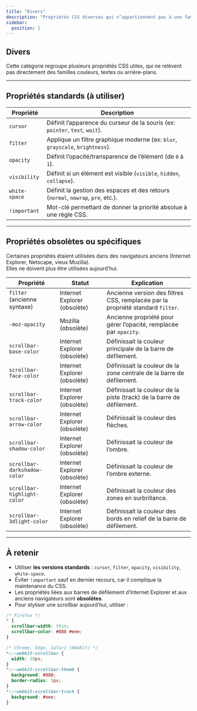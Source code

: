 ```yaml
---
title: "Divers"
description: "Propriétés CSS diverses qui n’appartiennent pas à une famille précise."
sidebar:
  position: 1
---
```


## Divers

Cette catégorie regroupe plusieurs propriétés CSS utiles, qui ne relèvent pas directement des familles couleurs, textes ou arrière-plans.

---

## Propriétés standards (à utiliser)

| Propriété | Description |
| --- | --- |
| `cursor` | Définit l’apparence du curseur de la souris (ex: `pointer`, `text`, `wait`). |
| `filter` | Applique un filtre graphique moderne (ex: `blur`, `grayscale`, `brightness`). |
| `opacity` | Définit l’opacité/transparence de l’élément (de `0` à `1`). |
| `visibility` | Définit si un élément est visible (`visible`, `hidden`, `collapse`). |
| `white-space` | Définit la gestion des espaces et des retours (`normal`, `nowrap`, `pre`, etc.). |
| `!important` | Mot-clé permettant de donner la priorité absolue à une règle CSS. |

---

## Propriétés obsolètes ou spécifiques

Certaines propriétés étaient utilisées dans des navigateurs anciens (Internet Explorer, Netscape, vieux Mozilla).  
Elles ne doivent plus être utilisées aujourd’hui.

| Propriété | Statut | Explication |
| --- | --- | --- |
| `filter` (ancienne syntaxe) | Internet Explorer (obsolète) | Ancienne version des filtres CSS, remplacée par la propriété standard `filter`. |
| `-moz-opacity` | Mozilla (obsolète) | Ancienne propriété pour gérer l’opacité, remplacée par `opacity`. |
| `scrollbar-base-color` | Internet Explorer (obsolète) | Définissait la couleur principale de la barre de défilement. |
| `scrollbar-face-color` | Internet Explorer (obsolète) | Définissait la couleur de la zone centrale de la barre de défilement. |
| `scrollbar-track-color` | Internet Explorer (obsolète) | Définissait la couleur de la piste (track) de la barre de défilement. |
| `scrollbar-arrow-color` | Internet Explorer (obsolète) | Définissait la couleur des flèches. |
| `scrollbar-shadow-color` | Internet Explorer (obsolète) | Définissait la couleur de l’ombre. |
| `scrollbar-darkshadow-color` | Internet Explorer (obsolète) | Définissait la couleur de l’ombre externe. |
| `scrollbar-highlight-color` | Internet Explorer (obsolète) | Définissait la couleur des zones en surbrillance. |
| `scrollbar-3dlight-color` | Internet Explorer (obsolète) | Définissait la couleur des bords en relief de la barre de défilement. |

---

## À retenir

- Utiliser **les versions standards** : `cursor`, `filter`, `opacity`, `visibility`, `white-space`.  
- Éviter `!important` sauf en dernier recours, car il complique la maintenance du CSS.  
- Les propriétés liées aux barres de défilement d’Internet Explorer et aux anciens navigateurs sont **obsolètes**.  
- Pour styliser une scrollbar aujourd’hui, utiliser :  

```css
/* Firefox */
* {
  scrollbar-width: thin;
  scrollbar-color: #888 #eee;
}

/* Chrome, Edge, Safari (WebKit) */
*::-webkit-scrollbar {
  width: 10px;
}
*::-webkit-scrollbar-thumb {
  background: #888;
  border-radius: 5px;
}
*::-webkit-scrollbar-track {
  background: #eee;
}
```